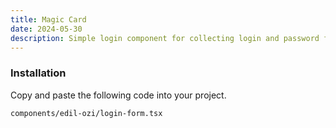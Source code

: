 ```yaml
---
title: Magic Card
date: 2024-05-30
description: Simple login component for collecting login and password from input elements.
---
```


<ComponentPreview name="login-form-demo" />

<Steps>

### Installation

Copy and paste the following code into your project.

```text
components/edil-ozi/login-form.tsx
```

<ComponentSource name="login-form" />

</Steps>
